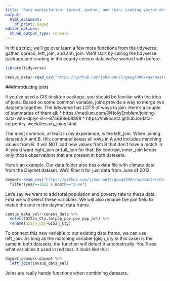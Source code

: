 ```yaml
---
title: 'Data manipulation: spread, gather, and join; Loading vector data'
output:
  html_document:
    df_print: paged
editor_options:
  chunk_output_type: console
---
```


In this script, we'll go over learn a few more functions from the tidyverse: gather, spread, left_join, and anti_join. We'll start by calling the tidyverse package and reading in the county census data we've worked with before.

```r
library(tidyverse)

census_data<-read_csv("https://github.com/jshannon75/geog4300/raw/master/data/ACSCtyData_2019ACS.csv")
```

###Introducing joins

If you've used a GIS desktop package, you should be familiar with the idea of joins. Based on some common variable, joins provide a way to merge two datasets together. The tidyverse has LOTS of ways to join. Here's a couple of summaries of them all: 
* https://medium.com/@HollyEmblem/joining-data-with-dplyr-in-r-874698eb8898
* https://mikoontz.github.io/data-carpentry-week/lesson_joins.html

The most common, at least in my experience, is the left_join. When joining datasets A and B, this command keeps all rows in A and includes matching values from B. It will NOT add new values from B that don't have a match in A--you'd want right_join or full_join for that. By contrast, inner_join keeps only those observations that are present in both datasets.

Here's an example. Our data folder also has a data file with climate data from the Daymet dataset. We'll filter it for just data from June of 2012.

```r
daymet<-read_csv("https://github.com/jshannon75/geog4300/raw/master/data/Daymet_Cty_Summary_2005_2015.csv") %>%
  filter(year==2012 & month=="June")
```

Let's say we want to add total population and poverty rate to these data. First we will select these variables. We will also rename the join field to match the one in the daymet data frame.

```r
census_data_sel<-census_data %>%
  select(GISJn_Cty,totpop_pov,pov_pop_pct) %>%
  rename(gisjn_cty=GISJn_Cty)
```

To connect this new variable to our existing data frame, we can use left_join. As long as the matching variable (gisjn_cty in this case) is the same in both datasets, the function will detect it automatically. You'll see what variables it used in red text. It looks like this:

```r
daymet_census<-daymet %>%
  left_join(census_data_sel)
```

Joins are really handy functions when combining datasets. 

